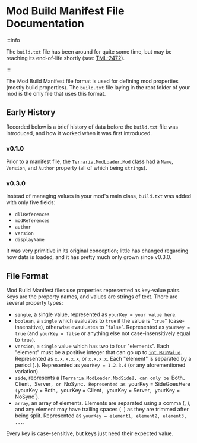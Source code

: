 
# Mod Build Manifest File Documentation

:::info

The `build.txt` file has been around for quite some time, but may be reaching its end-of-life shortly (see: [TML-2472](https://github.com/tModLoader/tModLoader/pull/2472)).

:::

The Mod Build Manifest file format is used for defining mod properties (mostly build properties). The `build.txt` file laying in the root folder of your mod is the only file that uses this format.

## Early History

Recorded below is a brief history of data before the `build.txt` file was introduced, and how it worked when it was first introduced.

### v0.1.0

Prior to a manifest file, the [`Terraria.ModLoader.Mod`](/docs/tmodloader/asm/terraria/modloader/mod) class had a `Name`, `Version`, and `Author` property (all of which being `string`s).

### v0.3.0

Instead of managing values in your mod's main class, `build.txt` was added with only five fields:

- `dllReferences`
- `modReferences`
- `author`
- `version`
- `displayName`

It was very primitive in its original conception; little has changed regarding how data is loaded, and it has pretty much only grown since v0.3.0.

## File Format

Mod Build Manifest files use properties represented as key-value pairs. Keys are the property names, and values are strings of text. There are several property types:

- `single`, a single value, represented as `yourKey = your value here`.
- `boolean`, a `single` which evaluates to `true` if the value is "`true`" (case-insensitive), otherwise evauluates to "`false`". Represented as `yourKey = true` (and `yourKey = false` or anything else not case-insensitively equal to `true`).
- `version`, a `single` value which has two to four "elements". Each "element" must be a positive integer that can go up to [`int.MaxValue`](https://docs.microsoft.com/en-us/dotnet/api/system.int32.maxvalue?view=net-6.0). Represented as `x.x`, `x.x.x`, or `x.x.x.x`. Each "element" is separated by a period (`.`). Represented as `yourKey = 1.2.3.4` (or any aforementioned variation).
- `side`, represents a [`Terraria.ModLoader.ModSide], can only be `Both`, `Client`, `Server`, or `NoSync`. Represented as `yourKey = SideGoesHere` (`yourKey = Both`, `yourKey = Client`, `yourKey = Server`, `yourKey = NoSync`).
- `array`, an array of elements. Elements are separated using a comma (`,`), and any element may have trailing spaces (` `) as they are trimmed after being split. Represented as `yourKey = element1, element2, element3, ...`.

Every key is case-sensitive, but keys just need their expected value.

<Tabs>
  <TabItem value="v0.8.3.1" label="v0.8.3.1+ (Latest)">
    <BuildTable version={6} />
  </TabItem>
    <TabItem value="v0.8.1.1" label="v0.8.1.1">
    <BuildTable version={5} />
  </TabItem>
    <TabItem value="v0.8.0" label="v0.8.0">
    <BuildTable version={4} />
  </TabItem>
    <TabItem value="v0.7.1" label="v0.7.1">
    <BuildTable version={3} />
  </TabItem>
  <TabItem value="v0.7.0" label="v0.7.0">
    <BuildTable version={2} />
  </TabItem>
  <TabItem value="v0.6.0" label="v0.6.0">
    <BuildTable version={1} />
  </TabItem>
  <TabItem value="v0.3.0" label="v0.3.0">
    <BuildTable version={0} />
  </TabItem>
</Tabs>
